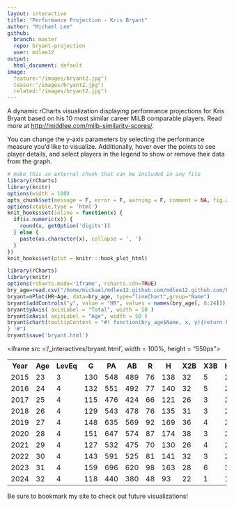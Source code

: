 ```yaml
---
layout: interactive
title: "Performance Projection - Kris Bryant"
author: "Michael Lee"
github:
  branch: master
  repo: bryant-projection
  user: mdlee12
output:
  html_document: default
image:
  feature:"/images/bryant2.jpg")
  teaser:"/images/bryant2.jpg")
  related:"/images/bryant2.jpg")
---
```


A dynamic rCharts visualization displaying performance projections for Kris Bryant based on his 10 most similar career MiLB comparable players. Read more at <http://middlee.com/milb-similarity-scores/>.

You can change the y-axis parameters by selecting the performance measure you'd like to visualize. Additionally, hover over the points to see player details, and select players in the legend to show or remove their data from the graph.


```r
# make this an external chunk that can be included in any file
library(rCharts)
library(knitr)
options(width = 100)
opts_chunk$set(message = F, error = F, warning = F, comment = NA, fig.align = 'center', tidy = F, fig.path = "/home/michael/mdlee12.github.com/mdlee12.github.com/_interactives/")
options(xtable.type = 'html')
knit_hooks$set(inline = function(x) {
  if(is.numeric(x)) {
    round(x, getOption('digits'))
  } else {
    paste(as.character(x), collapse = ', ')
  }
})
knit_hooks$set(plot = knitr:::hook_plot_html)
```

```r
library(rCharts)
library(knitr)
options(rcharts.mode='iframe', rcharts.cdn=TRUE)
bry_age=read.csv("/home/michael/mdlee12.github.com/mdlee12.github.com/bry_age.csv")
bryant=nPlot(HR~Age, data=bry_age, type="lineChart",group="Name")
bryant$addControls("y", value = "HR", values = names(bry_age[, 8:24]))
bryant$yAxis( axisLabel = "Total", width = 50 )
bryant$xAxis( axisLabel = "Age", width = 50 )
bryant$chart(tooltipContent = "#! function(bry_age$Name, x, y){return bry_age$Name + '  Age: ' + x + '  Total: ' + y 
} !#")
bryant$save('bryant.html')
```
<iframe src ='/_interactives/bryant.html', width = 100%, height = "550px"></iframe>

<p><div class="table-responsive"><table class="table table-hover"><th>Year</th><th>Age</th><th>LevEq</th><th>G</th><th>PA</th><th>AB</th><th>R</th><th>H</th><th>X2B</th><th>X3B</th><th>HR</th><th>RBI</th><th>SB</th><th>CS</th><th>BB</th><th>SO</th><th>BA</th><th>OBP</th><th>SLG</th><th>OPS</th><th>Count</th></tr>
 <tr><td>2015</td><td>23</td><td>3</td><td>130</td><td>548</td><td>489</td><td>76</td><td>138</td><td>32</td><td>5</td><td>24</td><td>83</td><td>9</td><td>4</td><td>47</td><td>105</td><td>0.282</td><td>0.35</td><td>0.515</td><td>0.865</td><td>10</td></tr>
 <tr><td>2016</td><td>24</td><td>4</td><td>132</td><td>551</td><td>492</td><td>77</td><td>140</td><td>32</td><td>5</td><td>23</td><td>77</td><td>8</td><td>4</td><td>49</td><td>107</td><td>0.285</td><td>0.354</td><td>0.51</td><td>0.864</td><td>9</td></tr>
 <tr><td>2017</td><td>25</td><td>4</td><td>115</td><td>476</td><td>424</td><td>66</td><td>121</td><td>26</td><td>3</td><td>20</td><td>72</td><td>7</td><td>4</td><td>43</td><td>89</td><td>0.285</td><td>0.356</td><td>0.502</td><td>0.859</td><td>8</td></tr>
 <tr><td>2018</td><td>26</td><td>4</td><td>129</td><td>543</td><td>478</td><td>76</td><td>135</td><td>31</td><td>3</td><td>22</td><td>73</td><td>7</td><td>4</td><td>56</td><td>93</td><td>0.282</td><td>0.363</td><td>0.498</td><td>0.861</td><td>6</td></tr>
 <tr><td>2019</td><td>27</td><td>4</td><td>148</td><td>635</td><td>569</td><td>92</td><td>169</td><td>36</td><td>4</td><td>28</td><td>94</td><td>15</td><td>6</td><td>58</td><td>104</td><td>0.297</td><td>0.365</td><td>0.522</td><td>0.887</td><td>5</td></tr>
 <tr><td>2020</td><td>28</td><td>4</td><td>151</td><td>647</td><td>574</td><td>87</td><td>174</td><td>38</td><td>3</td><td>25</td><td>94</td><td>11</td><td>3</td><td>64</td><td>109</td><td>0.303</td><td>0.376</td><td>0.51</td><td>0.886</td><td>5</td></tr>
 <tr><td>2021</td><td>29</td><td>4</td><td>127</td><td>532</td><td>475</td><td>70</td><td>130</td><td>26</td><td>4</td><td>20</td><td>77</td><td>5</td><td>3</td><td>47</td><td>96</td><td>0.274</td><td>0.343</td><td>0.472</td><td>0.815</td><td>5</td></tr>
 <tr><td>2022</td><td>30</td><td>4</td><td>143</td><td>591</td><td>525</td><td>81</td><td>141</td><td>32</td><td>3</td><td>21</td><td>81</td><td>10</td><td>3</td><td>56</td><td>104</td><td>0.269</td><td>0.345</td><td>0.461</td><td>0.806</td><td>5</td></tr>
 <tr><td>2023</td><td>31</td><td>4</td><td>159</td><td>696</td><td>620</td><td>98</td><td>163</td><td>28</td><td>6</td><td>30</td><td>93</td><td>9</td><td>4</td><td>64</td><td>120</td><td>0.263</td><td>0.336</td><td>0.473</td><td>0.808</td><td>2</td></tr>
 <tr><td>2024</td><td>32</td><td>4</td><td>118</td><td>440</td><td>380</td><td>48</td><td>93</td><td>22</td><td>1</td><td>14</td><td>63</td><td>3</td><td>1</td><td>46</td><td>60</td><td>0.245</td><td>0.327</td><td>0.418</td><td>0.745</td><td>2</td></tr>
</table></div></p>

Be sure to bookmark my site to check out future visualizations!
